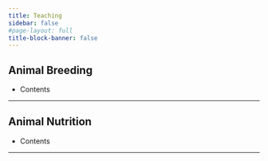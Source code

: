 ```yaml
---
title: Teaching
sidebar: false
#page-layout: full
title-block-banner: false
---
```



## Animal Breeding

- Contents

* * *

## Animal Nutrition

- Contents

* * *